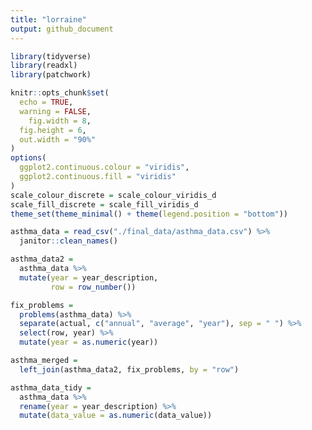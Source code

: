 ```yaml
---
title: "lorraine"
output: github_document
---
```


```r
library(tidyverse)
library(readxl)
library(patchwork)

knitr::opts_chunk$set(
  echo = TRUE,
  warning = FALSE,
	fig.width = 8, 
  fig.height = 6,
  out.width = "90%"
)
options(
  ggplot2.continuous.colour = "viridis",
  ggplot2.continuous.fill = "viridis"
)
scale_colour_discrete = scale_colour_viridis_d
scale_fill_discrete = scale_fill_viridis_d
theme_set(theme_minimal() + theme(legend.position = "bottom"))
```

```r
asthma_data = read_csv("./final_data/asthma_data.csv") %>%
  janitor::clean_names() 
```

```r
asthma_data2 = 
  asthma_data %>%
  mutate(year = year_description, 
         row = row_number())
```

```r
fix_problems = 
  problems(asthma_data) %>%
  separate(actual, c("annual", "average", "year"), sep = " ") %>%
  select(row, year) %>%
  mutate(year = as.numeric(year))
```

```r
asthma_merged =
  left_join(asthma_data2, fix_problems, by = "row")
```

```r
asthma_data_tidy = 
  asthma_data %>%
  rename(year = year_description) %>%
  mutate(data_value = as.numeric(data_value))
```

